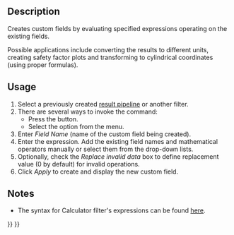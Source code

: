 <languages/>
<translate>

<!--T:1-->
{{Docnav
|[[FEM_PostFilterDataAtPoint|Data at Point Clip Filter]]
|[[FEM_PostCreateFunctionPlane|Plane]]
|[[FEM_Workbench|FEM]]
|IconL=FEM_PostFilterDataAtPoint.svg
|IconR=FEM_PostCreateFunctionPlane.svg
|IconC=Workbench_FEM.svg
}}

<!--T:2-->
{{GuiCommand
|Name=FEM PostFilterCalculator
|MenuLocation=Results → Calculator Filter
|Workbenches=[[FEM_Workbench|FEM]]
|Version=1.1
|SeeAlso=[[FEM_PostPipelineFromResult|FEM Result pipeline]], [[FEM_tutorial|FEM tutorial]]
}}

==Description== <!--T:3-->

<!--T:4-->
Creates custom fields by evaluating specified expressions operating on the existing fields.

<!--T:11-->
Possible applications include converting the results to different units, creating safety factor plots and transforming to cylindrical coordinates (using proper formulas).

==Usage== <!--T:5-->

<!--T:6-->
# Select a previously created [[FEM_PostPipelineFromResult|result pipeline]] or another filter.
# There are several ways to invoke the command:
#* Press the {{Button|[[Image:FEM_PostFilterCalculator.svg|16px]] [[FEM_PostFilterCalculator|Calculator Filter]]}} button.
#* Select the {{MenuCommand|Results → [[Image:FEM_PostFilterCalculator.svg|16px]] Calculator Filter}} option from the menu.
# Enter ''Field Name'' (name of the custom field being created).
# Enter the expression. Add the existing field names and mathematical operators manually or select them from the drop-down lists.
# Optionally, check the ''Replace invalid data'' box to define replacement value (0 by default) for invalid operations.
# Click ''Apply'' to create and display the new custom field.

==Notes== <!--T:9-->

<!--T:10-->
* The syntax for Calculator filter's expressions can be found [https://www.paraview.org/paraview-docs/nightly/python/paraview.simple.Calculator.html here].


<!--T:8-->
{{Docnav
|[[FEM_PostFilterDataAtPoint|Data at Point Clip Filter]]
|[[FEM_PostCreateFunctionPlane|Plane]]
|[[FEM_Workbench|FEM]]
|IconL=FEM_PostFilterDataAtPoint.svg
|IconR=FEM_PostCreateFunctionPlane.svg
|IconC=Workbench_FEM.svg
}}

</translate>
{{FEM_Tools_navi{{#translation:}}}}
{{Userdocnavi{{#translation:}}}}